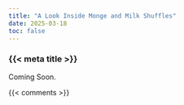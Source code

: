 ```yaml
---
title: "A Look Inside Monge and Milk Shuffles"
date: 2025-03-18
toc: false
---
```


### {{< meta title >}}

Coming Soon.



{{< comments >}}
